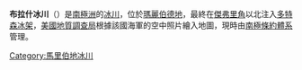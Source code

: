 {{Coord|74|29|S|111|36|W|source:GNIS|display=title}}

'''布拉什冰川'''（{{lang-en|Brush Glacier}}）是[[南極洲|南極洲]]的[[冰川|冰川]]，位於[[瑪麗伯德地|瑪麗伯德地]]，最終在[[傑弗里角|傑弗里角]]以北注入[[多特森冰架|多特森冰架]]，[[美國地質調查局|美國地質調查局]]根據該國海軍的空中照片繪入地圖，現時由[[南極條約體系|南極條約體系]]管理。

{{DEFAULTSORT:Brush Glacier}}
[[Category:馬里伯地冰川|Category:馬里伯地冰川]]


{{MarieByrdLand-geo-stub}}